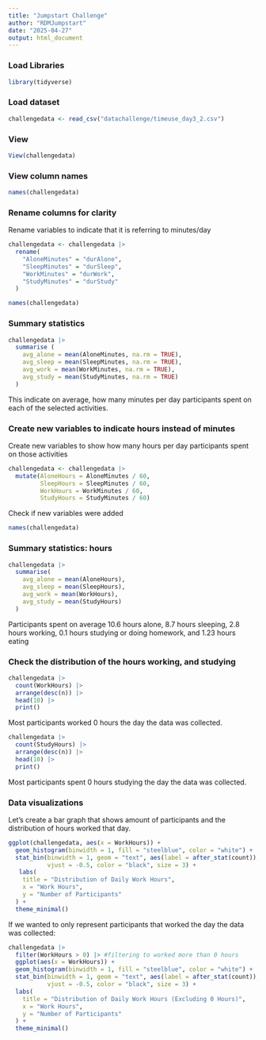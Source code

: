 ---
title: "Jumpstart Challenge"
author: "RDMJumpstart"
date: "2025-04-27"
output: html_document
---

### Load Libraries
```{r}
library(tidyverse)
```

### Load dataset
```{r, include = FALSE}
challengedata <- read_csv("datachallenge/timeuse_day3_2.csv") 
```

### View
```{r, include = FALSE}
View(challengedata) 
```

### View column names
```{r}
names(challengedata) 
```

### Rename columns for clarity 
Rename variables to indicate that it is referring to minutes/day

```{r}
challengedata <- challengedata |>
  rename(
    "AloneMinutes" = "durAlone",
    "SleepMinutes" = "durSleep",
    "WorkMinutes" = "durWork",
    "StudyMinutes" = "durStudy"
  )
```

```{r}
names(challengedata)
```

### Summary statistics
```{r}
challengedata |>
  summarise ( 
    avg_alone = mean(AloneMinutes, na.rm = TRUE),
    avg_sleep = mean(SleepMinutes, na.rm = TRUE),
    avg_work = mean(WorkMinutes, na.rm = TRUE),
    avg_study = mean(StudyMinutes, na.rm = TRUE)
  )
```
This indicate on average, how many minutes per day participants spent on each of the selected activities.

### Create new variables to indicate hours instead of minutes
Create new variables to show how many hours per day participants spent on those activities

```{r}
challengedata <- challengedata |>
  mutate(AloneHours = AloneMinutes / 60,
         SleepHours = SleepMinutes / 60,
         WorkHours = WorkMinutes / 60, 
         StudyHours = StudyMinutes / 60)
```

Check if new variables were added

```{r}
names(challengedata)
```

### Summary statistics: hours
```{r}
challengedata |>
  summarise(
    avg_alone = mean(AloneHours),
    avg_sleep = mean(SleepHours),
    avg_work = mean(WorkHours),
    avg_study = mean(StudyHours)
  )
```
Participants spent on average 10.6 hours alone, 8.7 hours sleeping, 2.8 hours working, 0.1 hours studying or doing homework, and 1.23 hours eating

### Check the distribution of the hours working, and studying  
```{r}
challengedata |> 
  count(WorkHours) |>  
  arrange(desc(n)) |>  
  head(10) |>
  print()
```

Most participants worked 0 hours the day the data was collected.

```{r}
challengedata |> 
  count(StudyHours) |> 
  arrange(desc(n)) |> 
  head(10) |>
  print()
```

Most participants spent 0 hours studying the day the data was collected. 

### Data visualizations

Let's create a bar graph that shows amount of participants and the distribution of hours worked that day.

```{r}
ggplot(challengedata, aes(x = WorkHours)) + 
  geom_histogram(binwidth = 1, fill = "steelblue", color = "white") +
  stat_bin(binwidth = 1, geom = "text", aes(label = after_stat(count)),
           vjust = -0.5, color = "black", size = 3) +
   labs(
    title = "Distribution of Daily Work Hours",
    x = "Work Hours",
    y = "Number of Participants"
  ) +
  theme_minimal()
```

If we wanted to only represent participants that worked the day the data was collected:

```{r}
challengedata |>
  filter(WorkHours > 0) |> #filtering to worked more than 0 hours
  ggplot(aes(x = WorkHours)) +
  geom_histogram(binwidth = 1, fill = "steelblue", color = "white") +
  stat_bin(binwidth = 1, geom = "text", aes(label = after_stat(count)),
           vjust = -0.5, color = "black", size = 3) +
  labs(
    title = "Distribution of Daily Work Hours (Excluding 0 Hours)",
    x = "Work Hours",
    y = "Number of Participants"
  ) +
  theme_minimal()
```



